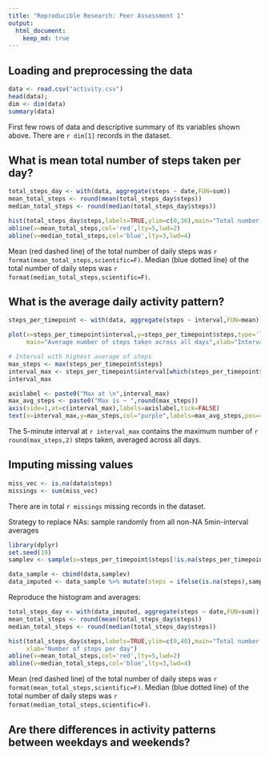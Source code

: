 ```yaml
---
title: "Reproducible Research: Peer Assessment 1"
output: 
  html_document:
    keep_md: true
---
```



## Loading and preprocessing the data
```r
data <- read.csv("activity.csv")
head(data);
dim <- dim(data)
summary(data)
```
First few rows of data and descriptive summary of its variables shown above. There are `r dim[1]` records in the dataset.

## What is mean total number of steps taken per day?
```r
total_steps_day <- with(data, aggregate(steps ~ date,FUN=sum))
mean_total_steps <- round(mean(total_steps_day$steps))
median_total_steps <- round(median(total_steps_day$steps))

hist(total_steps_day$steps,labels=TRUE,ylim=c(0,30),main="Total number of daily steps",xlab="Number of steps per day")
abline(v=mean_total_steps,col='red',lty=5,lwd=2)
abline(v=median_total_steps,col='blue',lty=3,lwd=4)
```

Mean (red dashed line) of the total number of daily steps was `r format(mean_total_steps,scientific=F)`.
Median (blue dotted line) of the total number of daily steps was `r format(median_total_steps,scientific=F)`.

## What is the average daily activity pattern?
```r
steps_per_timepoint <- with(data, aggregate(steps ~ interval,FUN=mean))

plot(x=steps_per_timepoint$interval,y=steps_per_timepoint$steps,type='l',ylab="Mean",
     main="Average number of steps taken across all days",xlab="Interval")

# Interval with highest average of steps
max_steps <- max(steps_per_timepoint$steps)
interval_max <- steps_per_timepoint$interval[which(steps_per_timepoint$steps==max_steps)]
interval_max

axislabel <- paste0("Max at \n",interval_max)
max_avg_steps <- paste0("Max is ~ ",round(max_steps))
axis(side=1,at=c(interval_max),labels=axislabel,tick=FALSE)
text(x=interval_max,y=max_steps,col="purple",labels=max_avg_steps,pos=4)
```

The 5-minute interval at `r interval_max` contains the maximum number of `r round(max_steps,2)` steps taken, averaged across all days.

## Imputing missing values
```r
miss_vec <- is.na(data$steps)
missings <- sum(miss_vec)
```
There are in total `r missings` missing records in the dataset.

Strategy to replace NAs: sample randomly from all non-NA 5min-interval averages 
```r
library(dplyr)
set.seed(19)
samplev <- sample(x=steps_per_timepoint$steps[!is.na(steps_per_timepoint$steps)],size=dim(data)[1],replace=TRUE)

data_sample <- cbind(data,samplev)
data_imputed <- data_sample %>% mutate(steps = ifelse(is.na(steps),samplev,steps))
```
Reproduce the histogram and averages:
```r
total_steps_day <- with(data_imputed, aggregate(steps ~ date,FUN=sum))
mean_total_steps <- round(mean(total_steps_day$steps))
median_total_steps <- round(median(total_steps_day$steps))

hist(total_steps_day$steps,labels=TRUE,ylim=c(0,40),main="Total number of daily steps (NAs imputed)",
     xlab="Number of steps per day")
abline(v=mean_total_steps,col='red',lty=5,lwd=2)
abline(v=median_total_steps,col='blue',lty=3,lwd=4)
```

Mean (red dashed line) of the total number of daily steps was `r format(mean_total_steps,scientific=F)`.
Median (blue dotted line) of the total number of daily steps was `r format(median_total_steps,scientific=F)`.

## Are there differences in activity patterns between weekdays and weekends?
